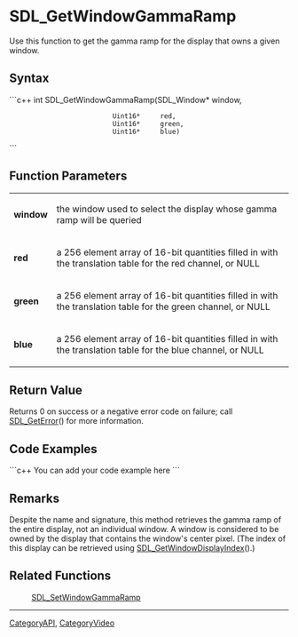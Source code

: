 
= SDL_GetWindowGammaRamp =
Use this function to get the gamma ramp for the display that owns a given window.


== Syntax ==
```c++
int SDL_GetWindowGammaRamp(SDL_Window* window,
                           Uint16*     red,
                           Uint16*     green,
                           Uint16*     blue)
```

== Function Parameters ==
{|
|'''window'''
|the window used to select the display whose gamma ramp will be queried
|-
|'''red'''
|a 256 element array of 16-bit quantities filled in with the translation table for the red channel, or NULL
|-
|'''green'''
|a 256 element array of 16-bit quantities filled in with the translation table for the green channel, or NULL
|-
|'''blue'''
|a 256 element array of 16-bit quantities filled in with the translation table for the blue channel, or NULL
|}

== Return Value ==
Returns 0 on success or a negative error code on failure; call [[SDL_GetError]]() for more information.

== Code Examples ==
```c++
You can add your code example here
```

== Remarks ==
Despite the name and signature, this method retrieves the gamma ramp of the entire display, not an individual window. A window is considered to be owned by the display that contains the window's center pixel. (The index of this display can be retrieved using [[SDL_GetWindowDisplayIndex]]().)

== Related Functions ==
:[[SDL_SetWindowGammaRamp]]

----
[[CategoryAPI]], [[CategoryVideo]]
